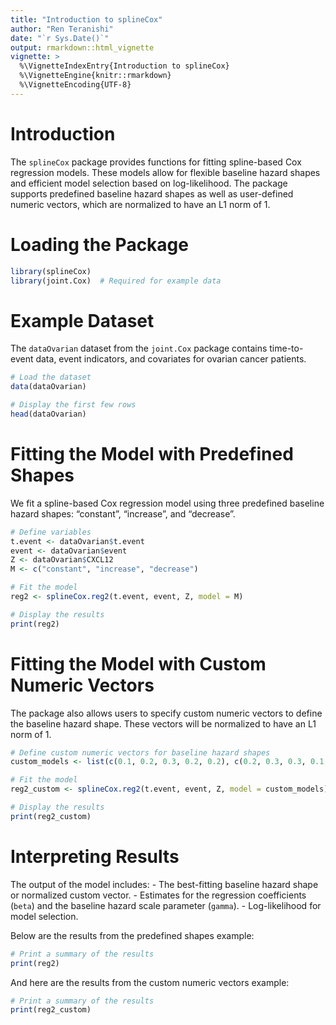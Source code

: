 ---
title: "Introduction to splineCox"
author: "Ren Teranishi"
date: "`r Sys.Date()`"
output: rmarkdown::html_vignette
vignette: >
  %\VignetteIndexEntry{Introduction to splineCox}
  %\VignetteEngine{knitr::rmarkdown}
  %\VignetteEncoding{UTF-8}
---

# Introduction

The `splineCox` package provides functions for fitting spline-based Cox regression models.
These models allow for flexible baseline hazard shapes and efficient model selection
based on log-likelihood. The package supports predefined baseline hazard shapes as well as user-defined numeric vectors, which are normalized to have an L1 norm of 1.

# Loading the Package

```{r setup, echo = TRUE}
library(splineCox)
library(joint.Cox)  # Required for example data
```

# Example Dataset

The `dataOvarian` dataset from the `joint.Cox` package contains time-to-event data, event indicators, 
and covariates for ovarian cancer patients.

```{r example-data}
# Load the dataset
data(dataOvarian)

# Display the first few rows
head(dataOvarian)
```

# Fitting the Model with Predefined Shapes

We fit a spline-based Cox regression model using three predefined baseline hazard shapes: "constant", "increase", and "decrease".

```{r fit-predefined-model}
# Define variables
t.event <- dataOvarian$t.event
event <- dataOvarian$event
Z <- dataOvarian$CXCL12
M <- c("constant", "increase", "decrease")

# Fit the model
reg2 <- splineCox.reg2(t.event, event, Z, model = M)

# Display the results
print(reg2)
```

# Fitting the Model with Custom Numeric Vectors

The package also allows users to specify custom numeric vectors to define the baseline hazard shape. These vectors will be normalized to have an L1 norm of 1.

```{r fit-custom-model}
# Define custom numeric vectors for baseline hazard shapes
custom_models <- list(c(0.1, 0.2, 0.3, 0.2, 0.2), c(0.2, 0.3, 0.3, 0.1, 0.1))

# Fit the model
reg2_custom <- splineCox.reg2(t.event, event, Z, model = custom_models)

# Display the results
print(reg2_custom)
```

# Interpreting Results

The output of the model includes:
- The best-fitting baseline hazard shape or normalized custom vector.
- Estimates for the regression coefficients (`beta`) and the baseline hazard scale parameter (`gamma`).
- Log-likelihood for model selection.

Below are the results from the predefined shapes example:

```{r display-predefined-results}
# Print a summary of the results
print(reg2)
```

And here are the results from the custom numeric vectors example:

```{r display-custom-results}
# Print a summary of the results
print(reg2_custom)
```
